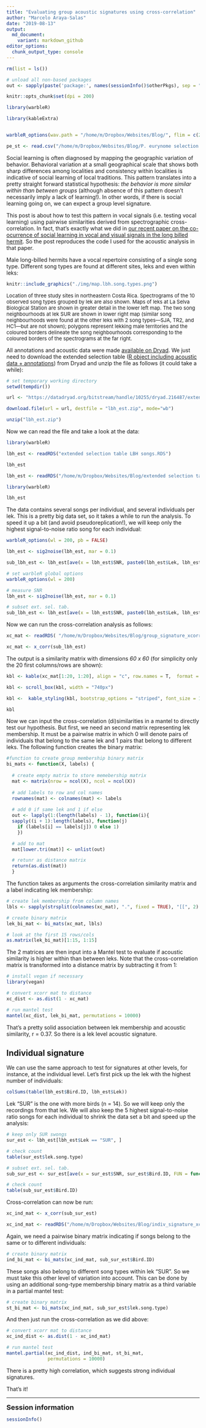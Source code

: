 ```yaml
---
title: "Evaluating group acoustic signatures using cross-correlation"
author: "Marcelo Araya-Salas"
date: "2019-08-13"
output: 
  md_document:
    variant: markdown_github
editor_options: 
  chunk_output_type: console
---
```


```r

rm(list = ls())

# unload all non-based packages
out <- sapply(paste('package:', names(sessionInfo()$otherPkgs), sep = ""), function(x) try(detach(x, unload = FALSE, character.only = TRUE), silent = T))

knitr::opts_chunk$set(dpi = 200)

library(warbleR)

library(kableExtra)


warbleR_options(wav.path = "/home/m/Dropbox/Websites/Blog/", flim = c(2.5, 14), wl = 200, ovlp = 90, pb = FALSE)

pe_st <- read.csv("/home/m/Dropbox/Websites/Blog/P. eurynome selection table.csv")

```

Social learning is often diagnosed by mapping the geographic variation of behavior. Behavioral variation at a small geographical scale that shows both sharp differences among localities and consistency within localities is indicative of social learning of local traditions. This pattern translates into a pretty straight forward statistical hypothesis: *the behavior is more similar within than between groups* (although absence of this pattern doesn't necessarily imply a lack of learning!). In other words, if there is social learning going on, we can expect a group level signature. 

This post is about how to test this pattern in vocal signals (i.e. testing vocal learning) using pairwise similarities derived from spectrographic cross-correlation. In fact, that's exactly what we did in [our recent paper on the co-ocurrence of social learning in vocal and visual signals in the long billed hermit](https://marceloarayasalas.weebly.com/uploads/2/5/5/2/25524573/araya-salas_smith-vidaurre_et_al_2019.pdf). So the post reproduces the code I used for the acoustic analysis in that paper.

Male long-billed hermits have a vocal repertoire consisting of a single song type. Different song types are found at different sites, leks and even within leks:
```r

knitr::include_graphics("./img/map.lbh.song.types.png")

```
<font size="2">Location of three study sites in northeastern Costa Rica. Spectrograms of the 10 observed song types grouped by lek are also shown. Maps of leks at La Selva Biological Station are shown in greater detail in the lower left map. The two song neighbourhoods at lek SUR are shown in lower right map (similar song neighbourhoods were found at the other leks with 2 song types—SJA, TR2, and HC1—but are not shown); polygons represent lekking male territories and the coloured borders delineate the song neighbourhoods corresponding to the coloured borders of the spectrograms at the far right.</font>

All annotations and acoustic data were made [available on Dryad](https://datadryad.org/resource/doi:10.5061/dryad.gn8qf6q). We just need to download the extended selection table ([R object including acoustic data + annotations](https://marce10.github.io/2018/05/15/Extended_selection_tables.html)) from Dryad and unzip the file as follows (it could take a while): 
```r

# set temporary working directory
setwd(tempdir())

url <- "https://datadryad.org/bitstream/handle/10255/dryad.216487/extended%20selection%20table%20LBH%20songs.zip?sequence=2"

download.file(url = url, destfile = "lbh_est.zip", mode="wb")

unzip("lbh_est.zip")

```

Now we can read the file and take a look at the data:
```r

library(warbleR)

lbh_est <- readRDS("extended selection table LBH songs.RDS")

lbh_est

```

```r

lbh_est <- readRDS("/home/m/Dropbox/Websites/Blog/extended selection table LBH songs.RDS")

library(warbleR)

lbh_est

```


The data contains several songs per individual, and several individuals per lek. This is a pretty big data set, so it takes a while to run the analysis. To speed it up a bit (and avoid pseudoreplication!), we will keep only the highest signal-to-noise ratio song for each individual:
```r

warbleR_options(wl = 200, pb = FALSE)

lbh_est <- sig2noise(lbh_est, mar = 0.1)

sub_lbh_est <- lbh_est[ave(x = lbh_est$SNR, paste0(lbh_est$Lek, lbh_est$Bird.ID), FUN = function(x) rank(x, ties.method = "first")) == 1, ]

```

```r

# set warbleR global options 
warbleR_options(wl = 200)

# measure SNR
lbh_est <- sig2noise(lbh_est, mar = 0.1)

# subset ext. sel. tab.
sub_lbh_est <- lbh_est[ave(x = lbh_est$SNR, paste0(lbh_est$Lek, lbh_est$Bird.ID), FUN = function(x) rank(x, ties.method = "first")) == 1, ]

```


Now we can run the cross-correlation analysis as follows:
```r

xc_mat <- readRDS( "/home/m/Dropbox/Websites/Blog/group_signature_xcorr_mat.RDS")

```

```r

xc_mat <- x_corr(sub_lbh_est)

```

The output is a similarity matrix with dimensions *60 x 60* (for simplicity only the 20 first columns/rows are shown):
```r

kbl <- kable(xc_mat[1:20, 1:20], align = "c", row.names = T,  format = "html")

kbl <- scroll_box(kbl, width = "740px")

kbl <-  kable_styling(kbl, bootstrap_options = "striped", font_size = 12)

kbl

```

Now we can input the cross-correlation (di)similarities in a mantel to directly test our hypothesis. But first, we need an second matrix representing lek membership. It must be a pairwise matrix in which 0 will denote pairs of individuals that belong to the same lek and 1 pairs that belong to different leks. The following function creates the binary matrix:
```r

#function to create group membership binary matrix
bi_mats <- function(X, labels) {
  
  # create empty matrix to store memebership matrix
  mat <- matrix(nrow = ncol(X), ncol = ncol(X))
 
  # add labels to row and col names
  rownames(mat) <- colnames(mat) <- labels
  
  # add 0 if same lek and 1 if else 
  out <- lapply(1:(length(labels) - 1), function(i){
  sapply((i + 1):length(labels), function(j) 
    if (labels[i] == labels[j]) 0 else 1)  
    })

  # add to mat
  mat[lower.tri(mat)] <- unlist(out)

  # retunr as distance matrix
  return(as.dist(mat))
  }

```

The function takes as arguments the cross-correlation similarity matrix and a label indicating lek membership:
```r

# create lek membership from column names
lbls <- sapply(strsplit(colnames(xc_mat), ".", fixed = TRUE), "[[", 2)

# create binary matrix
lek_bi_mat <- bi_mats(xc_mat, lbls)

# look at the first 15 rows/cols
as.matrix(lek_bi_mat)[1:15, 1:15]
```

The 2 matrices are then input into a Mantel test to evaluate if acoustic similarity is higher within than between leks. Note that the cross-correlation matrix is transformed into a distance matrix by subtracting it from 1:
```r

# install vegan if necessary
library(vegan)

# convert xcorr mat to distance
xc_dist <- as.dist(1 - xc_mat)

# run mantel test
mantel(xc_dist, lek_bi_mat, permutations = 10000)

```

That's a pretty solid association between lek membership and acoustic similarity, r = 0.37. So there is a lek level acoustic signature.

## Individual signature

We can use the same approach to test for signatures at other levels, for instance, at the individual level. Let's first pick up the lek with the highest number of individuals:
```r

colSums(table(lbh_est$Bird.ID, lbh_est$Lek))

```

Lek "SUR" is the one with more birds (n = 14). So we will keep only the recordings from that lek. We will also keep the 5 highest signal-to-noise ratio songs for each individual to shrink the data set a bit and speed up the analysis:
```r

# keep only SUR swongs
sur_est <- lbh_est[lbh_est$Lek == "SUR", ]

# check count
table(sur_est$lek.song.type)

# subset ext. sel. tab.
sub_sur_est <- sur_est[ave(x = sur_est$SNR, sur_est$Bird.ID, FUN = function(x) rank(x, ties.method = "first")) <= 5, ]

# check count
table(sub_sur_est$Bird.ID)

```

Cross-correlation can now be run:
```r

xc_ind_mat <- x_corr(sub_sur_est)

```

```r

xc_ind_mat <- readRDS("/home/m/Dropbox/Websites/Blog/indiv_signature_xcorr_mat.RDS")

```

Again, we need a pairwise binary matrix indicating if songs belong to the same or to different individuals:
```r

# create binary matrix
ind_bi_mat <- bi_mats(xc_ind_mat, sub_sur_est$Bird.ID)

```

These songs also belong to different song types within lek "SUR". So we must take this other level of variation into account. This can be done by using an additional song-type membership binary matrix as a third variable in a partial mantel test:
```r

# create binary matrix
st_bi_mat <- bi_mats(xc_ind_mat, sub_sur_est$lek.song.type)

```

And then just run the cross-correlation as we did above:
```r

# convert xcorr mat to distance
xc_ind_dist <- as.dist(1 - xc_ind_mat)

# run mantel test
mantel.partial(xc_ind_dist, ind_bi_mat, st_bi_mat, 
               permutations = 10000)

```

There is a pretty high correlation, which suggests strong individual signatures. 

That's it!


---


<font size="4"><b>Session information</b></font>

```r

sessionInfo()

```
